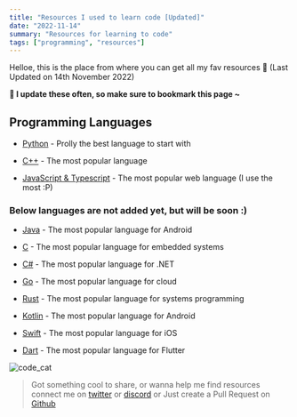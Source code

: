 ```yaml
---
title: "Resources I used to learn code [Updated]"
date: "2022-11-14"
summary: "Resources for learning to code"
tags: ["programming", "resources"]
---
```


Helloe, this is the place from where you can get all my fav resources 🌟 
(Last Updated on 14th November 2022)

<p className="px-5 py-3 border-l-8 border-gold text-gl bg-surface">
     <b> 🔖 I update these often, so make sure to bookmark this page ~ </b>
      </p>


## Programming Languages

- [Python](/py) - Prolly the best language to start with

- [C++](/cpp) - The most popular language

- [JavaScript & Typescript](/js) - The most popular web language (I use the most :P)

### Below languages are not added yet, but will be soon :)

- [Java](/java) - The most popular language for Android

- [C](/c) - The most popular language for embedded systems

- [C#](/csharp) - The most popular language for .NET

- [Go](/go) - The most popular language for cloud

- [Rust](/rust) - The most popular language for systems programming 

- [Kotlin](/kotlin) - The most popular language for Android

- [Swift](/swift) - The most popular language for iOS

- [Dart](/dart) - The most popular language for Flutter

![code_cat](/static/images/2022/code_cat.gif)

> Got something cool to share, or wanna help me find resources connect me on [twitter](https://twitter.com/ag_arunava) or [discord](https://dsc.gg/interserver) or Just create a Pull Request on [Github](https://github.com/its-ag/arunava.tech/pulls) 